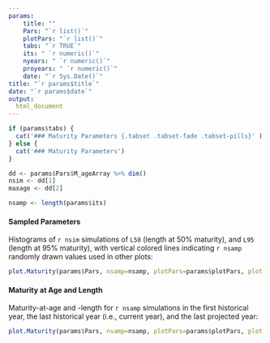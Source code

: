 ```yaml
---
params: 
    title: ""
    Pars: "`r list()`"
    plotPars: "`r list()`"
    tabs: "`r TRUE`"
    its: " `r numeric()`"
    nyears: " `r numeric()`"
    proyears: " `r numeric()`"
    date: "`r Sys.Date()`"
title: "`r params$title`"
date: "`r params$date`"
output:
  html_document
---
```



```r
if (params$tabs) {
  cat('### Maturity Parameters {.tabset .tabset-fade .tabset-pills}' )
} else {
  cat('### Maturity Parameters')
}

dd <- params$Pars$M_ageArray %>% dim()
nsim <- dd[1]
maxage <- dd[2]

nsamp <- length(params$its)
```

#### Sampled Parameters 
Histograms of `r nsim` simulations of `L50` (length at 50% maturity), and `L95` (length at 95% maturity), with vertical colored lines indicating `r nsamp` randomly drawn values used in other plots:

```r
plot.Maturity(params$Pars, nsamp=nsamp, plotPars=params$plotPars, plot.num=1)

```

#### Maturity at Age and Length 
Maturity-at-age and -length for `r nsamp` simulations in the first historical year, the last historical year (i.e., current year), 
and the last projected year:

```r
plot.Maturity(params$Pars, nsamp=nsamp, plotPars=params$plotPars, plot.num=2)
```


